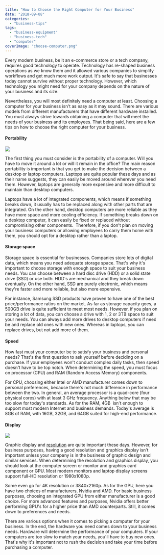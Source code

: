 ```yaml
---
title: "How to Choose the Right Computer for Your Business"
date: "2018-09-08"
categories: 
  - "business-tips"
tags: 
  - "business-equipment"
  - "business-tech"
  - "computer"
coverImage: "choose-computer.png"
---
```


Every modern business, be it an e-commerce store or a tech company, requires good technology to operate. Technology has re-shaped business operations as we know them and it allowed various companies to simplify workflows and get much more work output. It's safe to say that businesses today cannot survive without proper technology. However, which technology you might need for your company depends on the nature of your business and its size.

Nevertheless, you will most definitely need a computer at least. Choosing a computer for your business isn't as easy as it may sound. There are various models from different manufacturers that have different hardware installed. You must always strive towards obtaining a computer that will meet the needs of your business and its employees. That being said, here are a few tips on how to choose the right computer for your business.

#### Portability

![](images/7ubr7Ik.jpg)

The first thing you must consider is the portability of a computer. Will you have to move it around a lot or will it remain in the office? The main reason portability is important is that you get to make the decision between a desktop or laptop computers. Laptops are quite popular these days and as their name suggests, they can easily be moved around wherever you need them. However, laptops are generally more expensive and more difficult to maintain than desktop computers.

Laptops have a lot of integrated components, which means if something breaks down, it usually has to be replaced along with other parts that are integrated. On the other hand, desktop computers are more reliable as they have more space and more cooling efficiency. If something breaks down on a desktop computer, it can easily be fixed or replaced without compromising other components.  Therefore, if you don't plan on moving your business computers or allowing employees to carry them home with them, you should opt for a desktop rather than a laptop.

#### Storage space

Storage space is essential for businesses. Companies store lots of digital data, which means you need adequate storage space. That's why it's important to choose storage with enough space to suit your business needs. You can choose between a hard disc drive (HDD) or a solid state drive (SSD) or use both. HDD's are mechanical and they break down eventually. On the other hand, SSD are purely electronic, which means they're faster and more reliable, but also more expensive.

For instance, Samsung SSD products have proven to have one of the best price/performance ratios on the market. As far as storage capacity goes, a 500GB drive is quite sufficient to meet most needs. However, if you plan on storing a lot of data, you can choose a drive with 1, 2 or 3TB space to suit your needs. You can always add more drives to desktop computers if need be and replace old ones with new ones. Whereas in laptops, you can replace drives, but not add more of them.

#### Speed

How fast must your computer be to satisfy your business and personal needs? That's the first question to ask yourself before deciding on a purchase. If your employees won't conduct complex daily tasks, then speed doesn't have to be top notch. When determining the speed, you must focus on processor (CPU) and RAM (Random Access Memory) components.

For CPU, choosing either Intel or AMD manufacturer comes down to personal preferences, because there's not much difference in performance between the two. In general, an average processor is a quad-core (four physical cores) with at least 3 GHz frequency. Anything below that may be too slow for today's standards. As for the RAM, 4GB  isn't enough to support most modern Internet and business demands. Today's average is 8GB of RAM, with 16GB, 32GB, and 64GB suited for high-end performance.

#### Display

![](images/FZGNvUi.jpg)

Graphic display and [resolution](https://www.techdonut.co.uk/blog/13/02/what-screen-resolution-and-why-does-it-matter) are quite important these days. However, for business purposes, having a good resolution and graphics display isn't important unless your company is in the business of graphic design and similar services. When determining the resolution and graphics display, you should look at the computer screen or monitor and graphics card component or GPU. Most modern monitors and laptop display screens support full-HD resolution or 1980x1080p.

Some even go for 4K resolution or 3840x2160p. As for the GPU, here you have two choices of manufacturers, Nvidia and AMD. For basic business purposes, choosing an integrated GPU from either manufacturer is a good choice. For more advanced features and purposes, Nvidia offers better performing GPU's for a higher price than AMD counterparts. Still, it comes down to preferences and needs.

There are various options when it comes to picking a computer for your business. In the end, the hardware you need comes down to your business needs. Hardware will determine the performance of your computers. If your computers are too slow to match your needs, you'll have to buy new ones. That's why it's important not to rush the decision and take your time before purchasing a computer.
